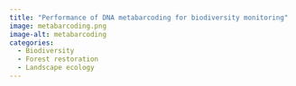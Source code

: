 ```yaml
---
title: "Performance of DNA metabarcoding for biodiversity monitoring"
image: metabarcoding.png
image-alt: metabarcoding
categories:
  - Biodiversity
  - Forest restoration
  - Landscape ecology
---
```

